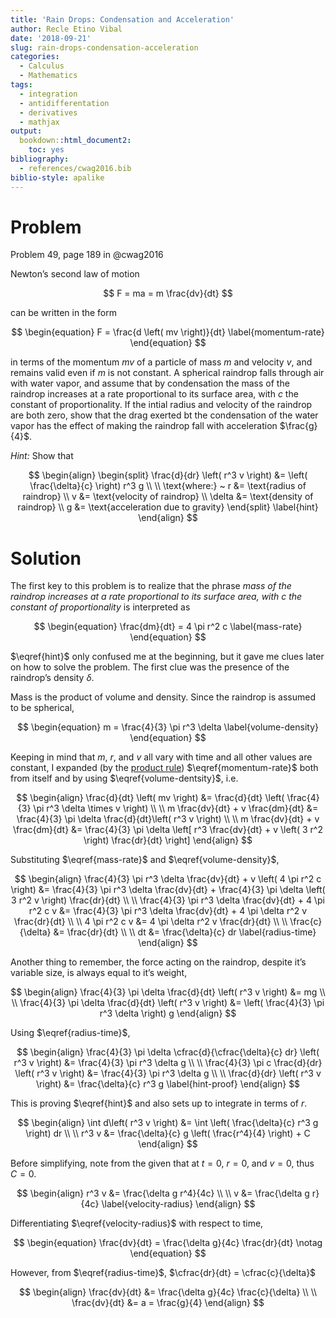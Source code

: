 ```yaml
---
title: 'Rain Drops: Condensation and Acceleration'
author: Recle Etino Vibal
date: '2018-09-21'
slug: rain-drops-condensation-acceleration
categories:
  - Calculus
  - Mathematics
tags:
  - integration
  - antidifferentation
  - derivatives
  - mathjax
output:
  bookdown::html_document2:
    toc: yes
bibliography:
  - references/cwag2016.bib
biblio-style: apalike
---
```


# Problem

Problem 49, page 189 in @cwag2016

Newton's second law of motion 

$$
F = ma = m \frac{dv}{dt}
$$ 

can be written in the form 

$$
\begin{equation}
F = \frac{d \left( mv \right)}{dt} \label{momentum-rate}
\end{equation}
$$

in terms of the momentum $mv$ of a particle of mass $m$ and velocity $v$, and remains valid even if $m$ is not constant. A spherical raindrop falls through air with water vapor, and assume that by condensation the mass of the raindrop increases at a rate proportional to its surface area, with $c$ the constant of proportionality. If the intial radius and velocity of the raindrop are both zero, show that the drag exerted bt the condensation of the water vapor has the effect of making the raindrop fall with acceleration $\frac{g}{4}$.

*Hint:* Show that

$$
\begin{align}
\begin{split}
\frac{d}{dr} \left( r^3 v \right) &= \left( \frac{\delta}{c} \right) r^3 g
\\
\\
\text{where:} ~ r &= \text{radius of raindrop}
\\
v &= \text{velocity of raindrop}
\\
\delta &= \text{density of raindrop}
\\
g &= \text{acceleration due to gravity}
\end{split} \label{hint}
\end{align}
$$

# Solution

The first key to this problem is to realize that the phrase *mass of the raindrop increases at a rate proportional to its surface area, with $c$ the constant of proportionality* is interpreted as

$$
\begin{equation}
\frac{dm}{dt} = 4 \pi r^2 c \label{mass-rate}
\end{equation}
$$

$\eqref{hint}$ only confused me at the beginning, but it gave me clues later on how to solve the problem. The first clue was the presence of the raindrop's density $\delta$.

Mass is the product of volume and density. Since the raindrop is assumed to be spherical,

$$
\begin{equation}
m = \frac{4}{3} \pi r^3 \delta \label{volume-density}
\end{equation}
$$

Keeping in mind that $m$, $r$, and $v$ all vary with time and all other values are constant, I expanded (by the [product rule](https://amateurdatasci.rbind.io/blog/deriving-quotient-rule-product-rule/)) $\eqref{momentum-rate}$ both from itself and by using $\eqref{volume-dentsity}$, i.e.

$$
\begin{align}
\frac{d}{dt} \left( mv \right) &= \frac{d}{dt} \left( \frac{4}{3} \pi r^3 \delta \times v \right)
\\
\\
m \frac{dv}{dt} + v \frac{dm}{dt} &= \frac{4}{3} \pi \delta \frac{d}{dt}\left( r^3 v \right)
\\
\\
m \frac{dv}{dt} + v \frac{dm}{dt} &= \frac{4}{3} \pi \delta \left[ r^3 \frac{dv}{dt} + v \left( 3 r^2 \right) \frac{dr}{dt} \right]
\end{align}
$$

Substituting $\eqref{mass-rate}$ and $\eqref{volume-density}$,

$$
\begin{align}
\frac{4}{3} \pi r^3 \delta \frac{dv}{dt} + v \left( 4 \pi r^2 c \right) &= \frac{4}{3} \pi r^3 \delta \frac{dv}{dt} + \frac{4}{3} \pi \delta \left( 3 r^2 v \right) \frac{dr}{dt}
\\
\\
\frac{4}{3} \pi r^3 \delta \frac{dv}{dt} + 4 \pi r^2 c v &= \frac{4}{3} \pi r^3 \delta \frac{dv}{dt} + 4 \pi \delta r^2 v \frac{dr}{dt}
\\
\\
4 \pi r^2 c v &= 4 \pi \delta r^2 v \frac{dr}{dt}
\\
\\
\frac{c}{\delta} &= \frac{dr}{dt}
\\
\\
dt &= \frac{\delta}{c} dr \label{radius-time}
\end{align}
$$

Another thing to remember, the force acting on the raindrop, despite it's variable size, is always equal to it's weight,

$$
\begin{align}
\frac{4}{3} \pi \delta \frac{d}{dt} \left( r^3 v \right) &= mg
\\
\\
\frac{4}{3} \pi \delta \frac{d}{dt} \left( r^3 v \right) &= \left( \frac{4}{3} \pi r^3 \delta \right) g
\end{align}
$$

Using $\eqref{radius-time}$,

$$
\begin{align}
\frac{4}{3} \pi \delta \cfrac{d}{\cfrac{\delta}{c} dr} \left( r^3 v \right) &= \frac{4}{3} \pi r^3 \delta g
\\
\\
\frac{4}{3} \pi c \frac{d}{dr} \left( r^3 v \right) &= \frac{4}{3} \pi r^3 \delta g
\\
\\
\frac{d}{dr} \left( r^3 v \right) &= \frac{\delta}{c} r^3 g \label{hint-proof}
\end{align}
$$

This is proving $\eqref{hint}$ and also sets up to integrate in terms of $r$.

$$
\begin{align}
\int d\left( r^3 v \right) &= \int \left( \frac{\delta}{c} r^3 g \right) dr
\\
\\
r^3 v &= \frac{\delta}{c} g \left( \frac{r^4}{4} \right) + C
\end{align}
$$

Before simplifying, note from the given that at $t = 0$, $r = 0$, and $v = 0$, thus $C = 0$.

$$
\begin{align}
r^3 v &= \frac{\delta g r^4}{4c}
\\
\\
v &= \frac{\delta g r}{4c} \label{velocity-radius}
\end{align}
$$

Differentiating $\eqref{velocity-radius}$ with respect to time,

$$
\begin{equation}
\frac{dv}{dt} = \frac{\delta g}{4c} \frac{dr}{dt} \notag
\end{equation}
$$

However, from $\eqref{radius-time}$, $\cfrac{dr}{dt} = \cfrac{c}{\delta}$

$$
\begin{align}
\frac{dv}{dt} &= \frac{\delta g}{4c} \frac{c}{\delta}
\\
\\
\frac{dv}{dt} &= a = \frac{g}{4}
\end{align}
$$
